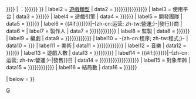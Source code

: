 {{Infobox
|child = yes

|headerstyle  = background-color: #ccf; font-size: small
| labelstyle  = font-weight:normal; white-space: nowrap; font-size: small; font-weight: bold
| datastyle   = text-align: left; font-size: small

| header1 = [[電子遊戲|遊戲]]{{#if: {{{Title|{{{標題|{{{タイトル|}}}}}}}}} | <nowiki>：</nowiki><span class="summary">{{{Title|{{{標題|{{{タイトル}}}}}}}}}</span> }}
| label2  = [[电子游戏类型|遊戲類型]]
|  data2  = {{{Genre|{{{遊戲類型|{{{類型|{{{类型|{{{ゲームジャンル|{{{ジャンル|}}}}}}}}}}}}}}}}}}
| label3  = 使用平台
|  data3  = {{{Plat|{{{使用平台|{{{使用平臺|}}}}}}}}}
| label4  = 遊戲引擎
|  data4  = {{{Engine|{{{遊戲引擎|{{{ゲームエンジン|}}}}}}}}}
| label5  = 開發團隊
|  data5  = {{{Dev|{{{開發團隊|{{{開発元|}}}}}}}}}
| label6  = {{#if:{{{Onlinegame|{{{啟用時期|{{{稼動時期|}}}}}}}}}|-{zh-cn:运营; zh-tw:營運;}-|發行}}商
|  data6  = {{{Pub|}}}{{{代理商|}}}{{{發行商|}}}{{{発売元|}}}
| label7  = 製作人
|  data7  = {{{Producer|{{{製造者|{{{製作人|{{{プロデュース|{{{プロデューサー|}}}}}}}}}}}}}}}
| label8  = 監製
|  data8  = {{{Director|{{{監製|{{{監督|}}}}}}}}}
| label9  = 編劇
|  data9  = {{{Scenario|{{{腳本|{{{脚本|{{{編劇|{{{劇本|}}}}}}}}}}}}}}}
| label10 = -{zh-cn:程序; zh-tw:程式;}-
|  data10 = {{{Programmer|{{{程式|}}}}}}
| label11 = 美術
|  data11 = {{{Artist|{{{美術|{{{CharacterDesign|{{{人物設定|{{{キャラクターデザイン|}}}}}}}}}}}}}}}
| label12 = 音樂
|  data12 = {{{Sound|{{{音樂|{{{音楽|}}}}}}}}}
| label13 = 遊戲人數
|  data13 = {{{Play|{{{遊戲人數|{{{游戏人数|{{{プレイ人数|}}}}}}}}}}}}
| label14 = {{#if:{{{Onlinegame|{{{啟用時期|{{{稼動時期|}}}}}}}}}|-{zh-cn:运营; zh-tw:營運;}-|發售}}日
|  data14 = {{{Date|{{{發售日|{{{发售日|{{{発売日|{{{Released|{{{啟用時期|{{{稼動時期|}}}}}}}}}}}}}}}}}}}}}
| label15 = 對象年齡
|  data15 = {{{Rating|{{{對象年齡|{{{レイティング|{{{レーティング|{{{対象年齢|}}}}}}}}}}}}}}}
| label16 = 結局數
|  data16 = {{{End|{{{結局數|{{{エンディング数|}}}}}}}}}

|   below = {{{below|}}}
}}<noinclude>
[[Category:Infobox animanga|G]]
</noinclude>